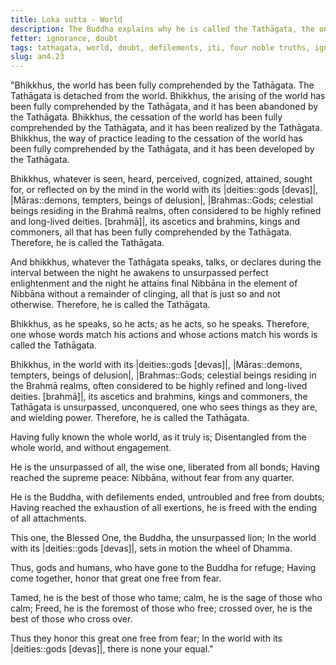 ```yaml
---
title: Loka sutta - World
description: The Buddha explains why he is called the Tathāgata, the one who has fully comprehended the world, its arising, cessation, and the way of practice leading to its cessation.
fetter: ignorance, doubt
tags: tathagata, world, doubt, defilements, iti, four noble truths, ignorance, doubt
slug: an4.23
---
```


"Bhikkhus, the world has been fully comprehended by the Tathāgata. The Tathāgata is detached from the world. Bhikkhus, the arising of the world has been fully comprehended by the Tathāgata, and it has been abandoned by the Tathāgata. Bhikkhus, the cessation of the world has been fully comprehended by the Tathāgata, and it has been realized by the Tathāgata. Bhikkhus, the way of practice leading to the cessation of the world has been fully comprehended by the Tathāgata, and it has been developed by the Tathāgata.

Bhikkhus, whatever is seen, heard, perceived, cognized, attained, sought for, or reflected on by the mind in the world with its |deities::gods [devas]|, |Māras::demons, tempters, beings of delusion|, |Brahmas::Gods; celestial beings residing in the Brahmā realms, often considered to be highly refined and long-lived deities. [brahmā]|, its ascetics and brahmins, kings and commoners, all that has been fully comprehended by the Tathāgata. Therefore, he is called the Tathāgata.

And bhikkhus, whatever the Tathāgata speaks, talks, or declares during the interval between the night he awakens to unsurpassed perfect enlightenment and the night he attains final Nibbāna in the element of Nibbāna without a remainder of clinging, all that is just so and not otherwise. Therefore, he is called the Tathāgata.

Bhikkhus, as he speaks, so he acts; as he acts, so he speaks. Therefore, one whose words match his actions and whose actions match his words is called the Tathāgata.

Bhikkhus, in the world with its |deities::gods [devas]|, |Māras::demons, tempters, beings of delusion|, |Brahmas::Gods; celestial beings residing in the Brahmā realms, often considered to be highly refined and long-lived deities. [brahmā]|, its ascetics and brahmins, kings and commoners, the Tathāgata is unsurpassed, unconquered, one who sees things as they are, and wielding power. Therefore, he is called the Tathāgata.

Having fully known the whole world,
as it truly is;
Disentangled from the whole world,
and without engagement.

He is the unsurpassed of all, the wise one,
liberated from all bonds;
Having reached the supreme peace:
Nibbāna, without fear from any quarter.

He is the Buddha, with defilements ended,
untroubled and free from doubts;
Having reached the exhaustion of all exertions,
he is freed with the ending of all attachments.

This one, the Blessed One, the Buddha,
the unsurpassed lion;
In the world with its |deities::gods [devas]|,
sets in motion the wheel of Dhamma.

Thus, gods and humans,
who have gone to the Buddha for refuge;
Having come together,
honor that great one free from fear.

Tamed, he is the best of those who tame;
calm, he is the sage of those who calm;
Freed, he is the foremost of those who free;
crossed over, he is the best of those who cross over.

Thus they honor this great one
free from fear;
In the world with its |deities::gods [devas]|,
there is none your equal."